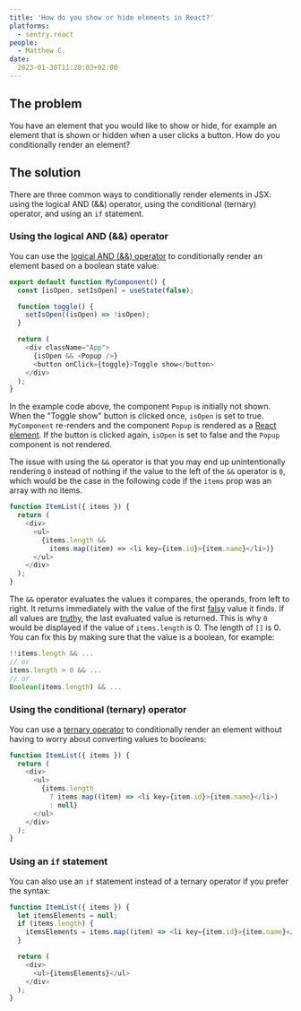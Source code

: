 ```yaml
---
title: 'How do you show or hide elements in React?'
platforms: 
  - sentry.react
people: 
  - Matthew C.
date:
  2023-01-30T11:28:03+02:00
---
```



## The problem

You have an element that you would like to show or hide, for example an element that is shown or hidden when a user clicks a button. How do you conditionally render an element?

## The solution

There are three common ways to conditionally render elements in JSX: using the logical AND (&&) operator, using the conditional (ternary) operator, and using an `if` statement.

### Using the logical AND (&&) operator

You can use the [logical AND (&&) operator](https://developer.mozilla.org/en-US/docs/Web/JavaScript/Reference/Operators/Logical_AND) to conditionally render an element based on a boolean state value:

```javascript
export default function MyComponent() {
  const [isOpen, setIsOpen] = useState(false);

  function toggle() {
    setIsOpen((isOpen) => !isOpen);
  }

  return (
    <div className="App">
      {isOpen && <Popup />}
      <button onClick={toggle}>Toggle show</button>
    </div>
  );
}
```

In the example code above, the component `Popup` is initially not shown. When the "Toggle show" button is clicked once, `isOpen` is set to true. `MyComponent` re-renders and the component `Popup` is rendered as a [React element](https://reactjs.org/docs/rendering-elements.html). If the button is clicked again, `isOpen` is set to false and the `Popup` component is not rendered.

The issue with using the `&&` operator is that you may end up unintentionally rendering `0` instead of nothing if the value to the left of the `&&` operator is `0`, which would be the case in the following code if the `items` prop was an array with no items.

```javascript
function ItemList({ items }) {
  return (
    <div>
      <ul>
        {items.length &&
          items.map((item) => <li key={item.id}>{item.name}</li>)}
      </ul>
    </div>
  );
}
```

The `&&` operator evaluates the values it compares, the operands, from left to right. It returns immediately with the value of the first [falsy](https://developer.mozilla.org/en-US/docs/Glossary/Falsy) value it finds. If all values are [truthy](https://developer.mozilla.org/en-US/docs/Glossary/Truthy), the last evaluated value is returned. This is why `0` would be displayed if the value of `items.length` is 0. The length of `[]` is 0. You can fix this by making sure that the value is a boolean, for example:

```javascript
!!items.length && ...
// or
items.length > 0 && ...
// or
Boolean(items.length) && ...
```

### Using the conditional (ternary) operator

You can use a [ternary operator](https://developer.mozilla.org/en-US/docs/Web/JavaScript/Reference/Operators/Conditional_Operator) to conditionally render an element without having to worry about converting values to booleans:

```javascript
function ItemList({ items }) {
  return (
    <div>
      <ul>
        {items.length
          ? items.map((item) => <li key={item.id}>{item.name}</li>)
          : null}
      </ul>
    </div>
  );
}
```

### Using an `if` statement

You can also use an `if` statement instead of a ternary operator if you prefer the syntax:

```javascript
function ItemList({ items }) {
  let itemsElements = null;
  if (items.length) {
    itemsElements = items.map((item) => <li key={item.id}>{item.name}</li>);
  }

  return (
    <div>
      <ul>{itemsElements}</ul>
    </div>
  );
}
```
